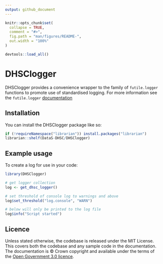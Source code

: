 ```yaml
---
output: github_document
---
```


<!-- README.md is generated from README.Rmd. Please edit that file -->

```r
knitr::opts_chunk$set(
  collapse = TRUE,
  comment = "#>",
  fig.path = "man/figures/README-",
  out.width = "100%"
)

devtools::load_all()
```

# DHSClogger

DHSClogger provides a convenience wrapper to the family of `futile.logger`
functions to promote use of standardised logging. For more information
see the `futile.logger` [documentation](https://github.com/zatonovo/futile.logger)

## Installation

You can install the DHSClogger package like so:

``` r
if (!requireNamespace("librarian")) install.packages("librarian")
librarian::shelf(DataS-DHSC/DHSClogger)
```

## Example usage

To create a log for use in your code:

```r
library(DHSClogger)

# get logger collection
log <- get_dhsc_logger()

# set threshold of console log to warnings and above
log$set_threshold("log.console", "WARN")

# below will only be printed to the log file
log$info("Script started")

```

## Licence

Unless stated otherwise, the codebase is released under the MIT License. This 
covers both the codebase and any sample code in the documentation. The 
documentation is © Crown copyright and available under the terms of the [Open 
Government 3.0 licence](https://www.nationalarchives.gov.uk/doc/open-government-licence/version/3/).
